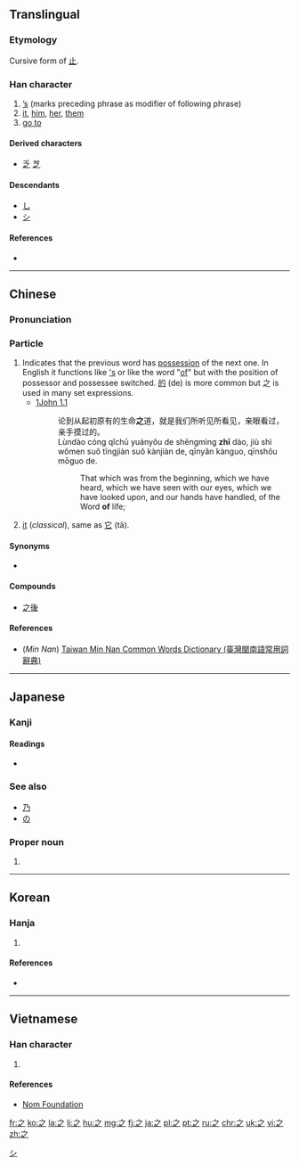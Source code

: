 {{also|え}}

==Translingual==
{{stroke order|type=animate}}
===Etymology===
Cursive form of [[止]].

===Han character===
{{Han char|rn=4|rad=丿|as=03|sn=4|four=30307|canj=INO}}

# [['s|’s]] (marks preceding phrase as modifier of following phrase)
# [[it]], [[him]], [[her]], [[them]]
# [[go to]]

====Derived characters====
* [[乏]] [[芝]]

====Descendants====
* [[し]]
* [[シ]]

====References====
* {{Han ref|kx=0082.040|dkj=00125|dj=|hdz=10043.010|uh=4E4B|ud=20043|bh=A4A7|bd=42151}}

----

==Chinese==
{{zh-forms}}

===Pronunciation===
{{zh-pron
|m=zhī
|c=zi1
|h=
|mn=chi
|w=
|mc=y
|oc=y
|ma=|ma2=
|cat=part,pron,v
}}

===Particle===
{{zh-particle|ts}}

# Indicates that the previous word has [[possessive|possession]] of the next one. In English it functions like [['s]] or like the word "[[of]]" but with the position of possessor and possessee switched. [[的]] (de) is more common but 之 is used in many set expressions.
#* [http://wordproject.org/multi/bi_en_cn_py.htm 1John 1.1]
#*: 论到从起初原有的生命'''之'''道，就是我们所听见所看见，亲眼看过，亲手摸过的。
#*: Lùndào cóng qǐchū yuányǒu de shēngmìng '''zhī''' dào, jiù shì wǒmen suǒ tīngjiàn suǒ kànjiàn de, qīnyǎn kànguo, qīnshǒu mōguo de.
#*:: That which was from the beginning, which we have heard, which we have seen with our eyes, which we have looked upon, and our hands have handled, of the Word '''of''' life; 
# [[it]] (''classical''), same as [[它]] (tā).

====Synonyms====
* {{l|cmn|的|tr=de}}

====Compounds====
* [[之後]]

====References====
*(''Min Nan'') [http://twblg.dict.edu.tw/holodict_new/result_detail.jsp?n_no=572&curpage=1&sample=%E4%B9%8B&radiobutton=1&querytarget=1&limit=20&pagenum=1&rowcount=5 Taiwan Min Nan Common Words Dictionary (臺灣閩南語常用詞辭典)]

----

==Japanese==

===Kanji===
{{ja-kanji|grade=8|rs=丿03}}

====Readings====
* {{ja-readings|on=[[し]] (shi)|kun=[[ゆく]] (yuku), [[これ]] (kore), [[の]] (no)|nanori=[[ゆき]] (yuki)}}

===See also===
* [[乃]]
* [[の]]

===Proper noun===
{{ja-pos|すすむ|proper}}

# {{given name|male|lang=ja|sort=すすむ}}

[[Category:Han characters from which katakana were derived|シ]]

----

==Korean==

===Hanja===
{{ko-hanja|hangeul=지|rv=ji|mr=chi|eumhun=갈|ehrv=gal|ehmr=kal|ehy=}}

# {{defn|lang=ko|sort=丿03}}

====References====
* {{Hanja ref|nav=11639}}

----

==Vietnamese==

===Han character===
{{vi-hantu|[[chi]], [[giây]], [[gì]], [[vuong]]|rs=丿03}}

# {{defn|lang=vi|sort=丿03}}

====References====
*[http://nomfoundation.org/common/nom_details.php?codepoint=4e4b Nom Foundation]

[[fr:之]]
[[ko:之]]
[[la:之]]
[[li:之]]
[[hu:之]]
[[mg:之]]
[[fj:之]]
[[ja:之]]
[[pl:之]]
[[pt:之]]
[[ru:之]]
[[chr:之]]
[[uk:之]]
[[vi:之]]
[[zh:之]]